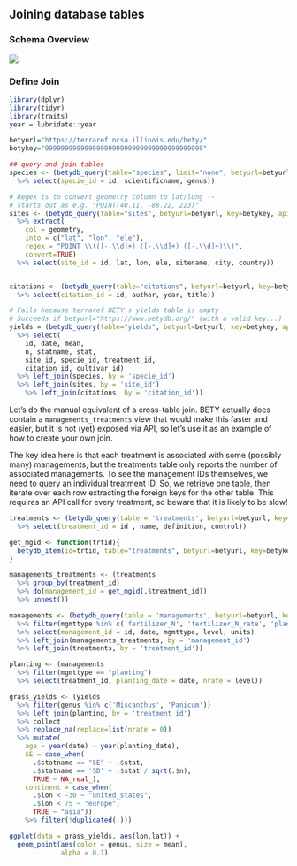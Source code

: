 
## Joining database tables  

### Schema Overview

![](https://raw.githubusercontent.com/ebimodeling/betydb_manuscript/master/figures/gcbb12420-fig-0001.png)

### Define Join

```r

library(dplyr)
library(tidyr)
library(traits)
year = lubridate::year

betyurl="https://terraref.ncsa.illinois.edu/bety/"
betykey="9999999999999999999999999999999999999999"

## query and join tables
species <- (betydb_query(table="species", limit="none", betyurl=betyurl, key=betykey, api_version="beta")
  %>% select(specie_id = id, scientificname, genus))

# Regex is to convert geometry column to lat/long --
# starts out as e.g. "POINT(40.11, -88.22, 223)"
sites <- (betydb_query(table="sites", betyurl=betyurl, key=betykey, api_version="beta")
  %>% extract(
    col = geometry,
    into = c("lat", "lon", "ele"),
    regex = "POINT \\(([-.\\d]+) ([-.\\d]+) ([-.\\d]+)\\)",
    convert=TRUE)
  %>% select(site_id = id, lat, lon, ele, sitename, city, country))


citations <- (betydb_query(table="citations", betyurl=betyurl, key=betykey, api_version="beta")
  %>% select(citation_id = id, author, year, title))

# Fails because terraref BETY's yields table is empty
# Succeeds if betyurl="https://www.betydb.org/" (with a valid key...)
yields = (betydb_query(table="yields", betyurl=betyurl, key=betykey, api_version="beta")
  %>% select(
    id, date, mean,
    n, statname, stat,
    site_id, specie_id, treatment_id,
    citation_id, cultivar_id)
  %>% left_join(species, by = 'specie_id')
  %>% left_join(sites, by = 'site_id')
    %>% left_join(citations, by = 'citation_id'))

```

Let's do the manual equivalent of a cross-table join. BETY actually does contain a `managements_treatments` view that would make this faster and easier, but it is not (yet) exposed via API, so let's use it as an example of how to create your own join.

The key idea here is that each treatment is associated with some (possibly many) managements, but the treatments table only reports the number of associated managements. To see the management IDs themselves, we need to query an individual treatment ID. So, we retrieve one table, then iterate over each row extracting the foreign keys for the other table. This requires an API call for every treatment, so beware that it is likely to be slow!

```r
treatments <- (betydb_query(table = 'treatments', betyurl=betyurl, key=betykey, api_version="beta")
  %>% select(treatment_id = id , name, definition, control))

get_mgid <- function(trtid){
  betydb_item(id=trtid, table="treatments", betyurl=betyurl, key=betykey, api_version="beta")$managements$management.id
}

managements_treatments <- (treatments 
  %>% group_by(treatment_id)
  %>% do(management_id = get_mgid(.$treatment_id))
  %>% unnest())

managements <- (betydb_query(table = 'managements', betyurl=betyurl, key=betykey, api_version="beta")
  %>% filter(mgmttype %in% c('fertilizer_N', 'fertilizer_N_rate', 'planting', 'irrigation'))
  %>% select(management_id = id, date, mgmttype, level, units)
  %>% left_join(managements_treatments, by = 'management_id')
  %>% left_join(treatments, by = 'treatment_id'))

planting <- (managements
  %>% filter(mgmttype == "planting")
  %>% select(treatment_id, planting_date = date, nrate = level))

grass_yields <- (yields
  %>% filter(genus %in% c('Miscanthus', 'Panicum'))
  %>% left_join(planting, by = 'treatment_id')
  %>% collect
  %>% replace_na(replace=list(nrate = 0))
  %>% mutate(
    age = year(date) - year(planting_date),
    SE = case_when(
      .$statname == "SE" ~ .$stat,
      .$statname == 'SD' ~ .$stat / sqrt(.$n),
      TRUE ~ NA_real_),
    continent = case_when(
      .$lon < -30 ~ "united_states",
      .$lon < 75 ~ "europe",
      TRUE ~ "asia"))
    %>% filter(!duplicated(.)))

ggplot(data = grass_yields, aes(lon,lat)) + 
  geom_point(aes(color = genus, size = mean), 
             alpha = 0.1)
```
